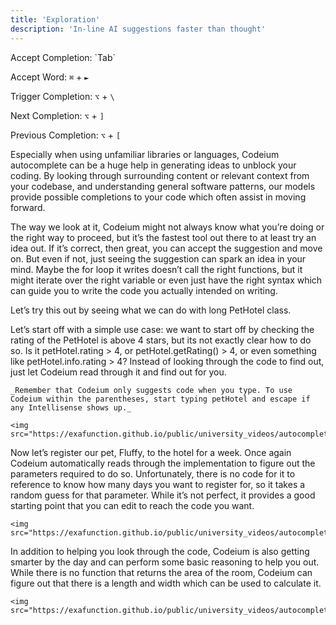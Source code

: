 ```yaml
---
title: 'Exploration'
description: 'In-line AI suggestions faster than thought'
---
```

<Tip>
Accept Completion: `Tab`

Accept Word: `⌘` + `►`

Trigger Completion: `⌥` + `\`

Next Completion: `⌥` + `]`

Previous Completion: `⌥` + `[`
</Tip>

Especially when using unfamiliar libraries or languages, Codeium autocomplete can be a huge help in generating ideas to unblock your coding. By looking through surrounding content or relevant context from your codebase, and understanding general software patterns, our models provide possible completions to your code which often assist in moving forward.

The way we look at it, Codeium might not always know what you’re doing or the right way to proceed, but it’s the fastest tool out there to at least try an idea out. If it’s correct, then great, you can accept the suggestion and move on. But even if not, just seeing the suggestion can spark an idea in your mind. Maybe the for loop it writes doesn’t call the right functions, but it might iterate over the right variable or even just have the right syntax which can guide you to write the code you actually intended on writing.

Let’s try this out by seeing what we can do with long PetHotel class.

<AccordionGroup>
  <Accordion title="1. Checking ratings">
    Let’s start off with a simple use case: we want to start off by checking the rating of the PetHotel is above 4 stars, but its not exactly clear how to do so. Is it petHotel.rating > 4, or petHotel.getRating() > 4, or even something like petHotel.info.rating > 4? Instead of looking through the code to find out, just let Codeium read through it and find out for you.

    _Remember that Codeium only suggests code when you type. To use Codeium within the parentheses, start typing petHotel and escape if any Intellisense shows up._

    <img src="https://exafunction.github.io/public/university_videos/autocomplete_content/exploration1.gif"/>

  </Accordion>

  <Accordion title="2. Registration">
    Now let’s register our pet, Fluffy, to the hotel for a week. Once again Codeium automatically reads through the implementation to figure out the parameters required to do so. Unfortunately, there is no code for it to reference to know how many days you want to register for, so it takes a random guess for that parameter. While it’s not perfect, it provides a good starting point that you can edit to reach the code you want.

    <img src="https://exafunction.github.io/public/university_videos/autocomplete_content/exploration2.gif"/>
  </Accordion>

  <Accordion title="3. Finding Area">
    In addition to helping you look through the code, Codeium is also getting smarter by the day and can perform some basic reasoning to help you out. While there is no function that returns the area of the room, Codeium can figure out that there is a length and width which can be used to calculate it.

    <img src="https://exafunction.github.io/public/university_videos/autocomplete_content/exploration3.gif"/>
  </Accordion>
</AccordionGroup>